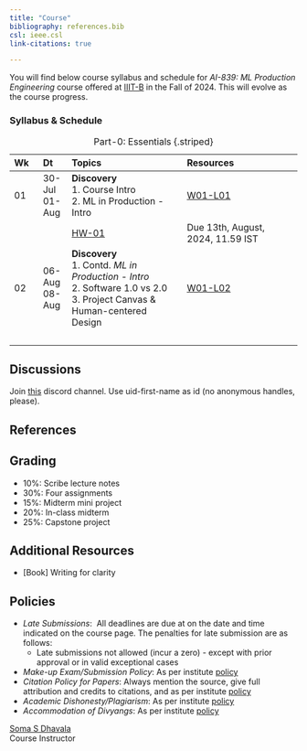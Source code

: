 ```yaml
---
title: "Course"
bibliography: references.bib
csl: ieee.csl
link-citations: true

---
```


You will find below course syllabus and schedule for _AI-839: ML Production Engineering_ course offered at [IIIT-B](https://www.iiitb.ac.in/) in the Fall of 2024. This will evolve as the course progress.


### Syllabus & Schedule

::: {style="font-size: 80%;"}

| Wk | Dt | Topics | Resources |
| :- | :- | :------- | :------- |
| 01 | 30-Jul <br> 01-Aug | **Discovery** <br> 1. Course Intro <br> 2. ML in Production - Intro <br> | [W01-L01](./lectures/w01-l01.qmd) |
&nbsp; | | [HW-01](./homeworks.qmd) |  Due 13th, August, 2024, 11.59 IST |
| 02 | 06-Aug <br> 08-Aug | **Discovery** <br> 1. Contd.  _ML in Production - Intro_ <br> 2. Software 1.0 vs 2.0 <br> 3. Project Canvas & Human-centered Design | [W01-L02](./lectures/w02-l01.qmd) |
&nbsp; | |  |  |

: Part-0: Essentials {.striped}

:::


## Discussions
Join [this](https://discord.gg/5gTQ3St2) discord channel. Use  uid-first-name as id (no anonymous handles, please).


## References

::: {#refs}
:::


## Grading

- 10%: Scribe lecture notes 
- 30%: Four assignments
- 15%: Midterm mini project
- 20%: In-class midterm
- 25%: Capstone project

## Additional Resources
- [Book] Writing for clarity 


## Policies

- _Late Submissions_: \ All deadlines are due at on the date and time indicated on the course page. The penalties for late submission
are as follows:
    - Late submissions not allowed (incur a zero) - except with prior approval or in valid exceptional cases

- _Make-up Exam/Submission Policy_: As per institute [policy](https://www.iiitb.ac.in/includefiles/userfiles/images/pdf/code-of-coduct.pdf)
- _Citation Policy for Papers_: Always mention the source, give full attribution and credits to citations, and as per institute [policy](https://www.iiitb.ac.in/includefiles/userfiles/images/pdf/code-of-coduct.pdf)
- _Academic Dishonesty/Plagiarism_: As per institute [policy](https://www.iiitb.ac.in/includefiles/userfiles/images/pdf/code-of-coduct.pdf)
- _Accommodation of Divyangs_: As per institute [policy](https://www.iiitb.ac.in/includefiles/userfiles/images/pdf/code-of-coduct.pdf)



[Soma S Dhavala](https://www.linkedin.com/in/somasdhavala/) \
Course Instructor